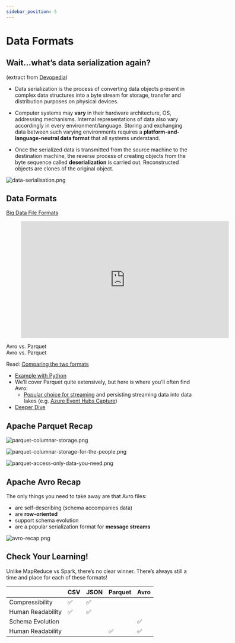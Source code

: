 ```yaml
---
sidebar_position: 5
---
```


# Data Formats
## Wait...what’s data serialization again?
(extract from [Devopedia](https://devopedia.org/data-serialization))

* Data serialization is the process of converting data objects present in complex data structures into a byte stream for storage, transfer and distribution purposes on physical devices.

* Computer systems may **vary** in their hardware architecture, OS, addressing mechanisms. Internal representations of data also vary accordingly in every environment/language. Storing and exchanging data between such varying environments requires a **platform-and-language-neutral data format** that all systems understand.

* Once the serialized data is transmitted from the source machine to the destination machine, the reverse process of creating objects from the byte sequence called **deserialization** is carried out. Reconstructed objects are clones of the original object.

![data-serialisation.png](./assets/data-serialisation.png)

## Data Formats
[Big Data File Formats](https://luminousmen.com/post/big-data-file-formats)

<div style={{textAlign: 'center'}}>
    <figure class="video-container">
        <iframe width="560" height="315" src="https://www.youtube.com/embed/jKfKmBdPuT4" title="YouTube video player" frameborder="0" allow="accelerometer; autoplay; clipboard-write; encrypted-media; gyroscope; picture-in-picture" allowfullscreen></iframe>
    </figure>
Avro vs. Parquet
</div>

<div style={{textAlign: 'center'}}>
Avro vs. Parquet
</div>


Read: [Comparing the two formats](https://www.datanami.com/2018/05/16/big-data-file-formats-demystified/#:~:text=The%20biggest%20difference%20between%20ORC,in%20a%20row%2Dbased%20format.&text=While%20column%2Doriented%20stores%20like,might%20be%20the%20better%20choice.)
* [Example with Python](https://www.confessionsofadataguy.com/big-data-file-showdown-avro-vs-parquet-with-python/)
* We’ll cover Parquet quite extensively, but here is where you’ll often find Avro:
  * [Popular choice for streaming](https://www.confluent.io/blog/avro-kafka-data/) and persisting streaming data into data lakes (e.g. [Azure Event Hubs Capture](https://docs.microsoft.com/en-us/azure/event-hubs/event-hubs-capture-overview#exploring-the-captured-files-and-working-with-avro))
* [Deeper Dive](https://www.youtube.com/watch?v=1j8SdS7s_NY&ab_channel=Databricks)

## Apache Parquet Recap

<div style={{textAlign: 'center'}}>

![parquet-columnar-storage.png](./assets/parquet-columnar-storage.png)

![parquet-columnar-storage-for-the-people.png](./assets/parquet-columnar-storage-for-the-people.png)

![parquet-access-only-data-you-need.png](./assets/parquet-access-only-data-you-need.png)

</div>

## Apache Avro Recap
The only things you need to take away are that Avro files:
* are self-describing (schema accompanies data)
* are **row-oriented**
* support schema evolution
* are a popular serialization format for **message streams**

<div style={{textAlign: 'center'}}>

![avro-recap.png](./assets/avro-recap.png)

</div>

## Check Your Learning!
Unlike MapReduce vs Spark, there’s no clear winner.
There’s always still a time and place for each of these formats!

| | CSV | JSON | Parquet | Avro |
| --- | --- | --- | --- | --- |
|Compressibility | :white_check_mark: | :white_check_mark: | | |
|Human Readability | :white_check_mark: | :white_check_mark: | | |
|Schema Evolution | | | | :white_check_mark: |
|Human Readability | | | :white_check_mark: | :white_check_mark: |